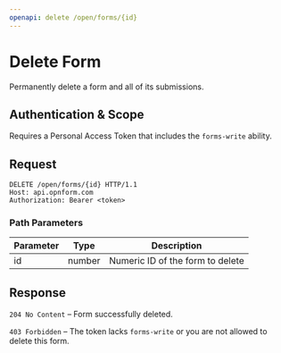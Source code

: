 ```yaml
---
openapi: delete /open/forms/{id}
---
```


# Delete Form

Permanently delete a form and all of its submissions.

## Authentication & Scope

Requires a Personal Access Token that includes the `forms-write` ability.

## Request

```http
DELETE /open/forms/{id} HTTP/1.1
Host: api.opnform.com
Authorization: Bearer <token>
```

### Path Parameters

| Parameter | Type   | Description                    |
|-----------|--------|--------------------------------|
| id        | number | Numeric ID of the form to delete |

## Response

`204 No Content` – Form successfully deleted.

`403 Forbidden` – The token lacks `forms-write` or you are not allowed to delete this form.